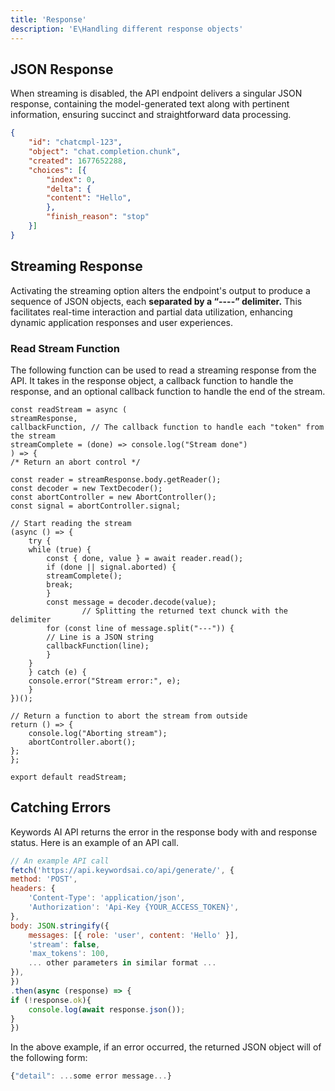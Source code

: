 ```yaml
---
title: 'Response'
description: 'E\Handling different response objects'
---
```


## JSON Response

When streaming is disabled, the API endpoint delivers a singular JSON response, containing the model-generated text along with pertinent information, ensuring succinct and straightforward data processing.

```json
{
    "id": "chatcmpl-123",
    "object": "chat.completion.chunk",
    "created": 1677652288,
    "choices": [{
        "index": 0,
        "delta": {
        "content": "Hello",
        },
        "finish_reason": "stop"
    }]
}
```

## Streaming Response

Activating the streaming option alters the endpoint's output to produce a sequence of JSON objects, each **separated by a “----” delimiter.** This facilitates real-time interaction and partial data utilization, enhancing dynamic application responses and user experiences.

### **Read Stream Function**

The following function can be used to read a streaming response from the API. It takes in the response object, a callback function to handle the response, and an optional callback function to handle the end of the stream.

```
const readStream = async (
streamResponse,
callbackFunction, // The callback function to handle each "token" from the stream
streamComplete = (done) => console.log("Stream done")
) => {
/* Return an abort control */

const reader = streamResponse.body.getReader();
const decoder = new TextDecoder();
const abortController = new AbortController();
const signal = abortController.signal;

// Start reading the stream
(async () => {
    try {
    while (true) {
        const { done, value } = await reader.read();
        if (done || signal.aborted) {
        streamComplete();
        break;
        }
        const message = decoder.decode(value);
				// Splitting the returned text chunck with the delimiter
        for (const line of message.split("---")) {
        // Line is a JSON string
        callbackFunction(line);
        }
    }
    } catch (e) {
    console.error("Stream error:", e);
    }
})();

// Return a function to abort the stream from outside
return () => {
    console.log("Aborting stream");
    abortController.abort();
};
};

export default readStream;
```

## Catching Errors

Keywords AI API returns the error in the response body with and response status. Here is an example of an API call.

```jsx
// An example API call
fetch('https://api.keywordsai.co/api/generate/', {
method: 'POST',
headers: {
    'Content-Type': 'application/json',
    'Authorization': 'Api-Key {YOUR_ACCESS_TOKEN}',
},
body: JSON.stringify({
    messages: [{ role: 'user', content: 'Hello' }],
    'stream': false,
    'max_tokens': 100,
    ... other parameters in similar format ...
}),
})
.then(async (response) => {
if (!response.ok){
	console.log(await response.json());
}
})
```

In the above example, if an error occurred, the returned JSON object will of the following form:

```jsx
{"detail": ...some error message...}
```